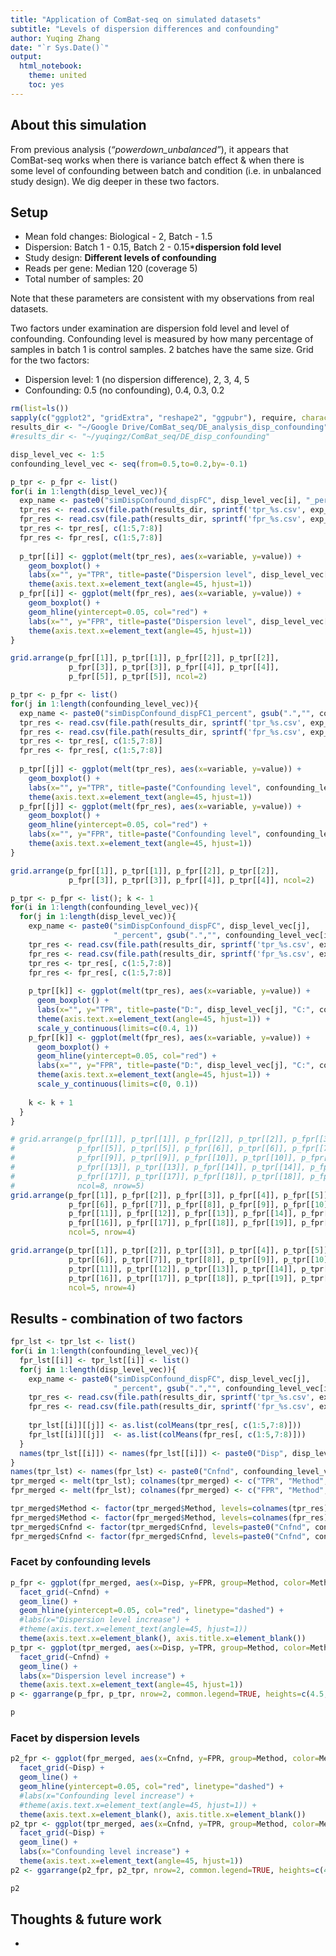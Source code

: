 ```yaml
---
title: "Application of ComBat-seq on simulated datasets"
subtitle: "Levels of dispersion differences and confounding"
author: Yuqing Zhang
date: "`r Sys.Date()`"
output:
  html_notebook:
    theme: united
    toc: yes
---
```


## About this simulation

From previous analysis (*"powerdown_unbalanced"*), it appears that ComBat-seq works when there is variance batch effect & when there is some level of confounding between batch and condition (i.e. in unbalanced study design). We dig deeper in these two factors.

## Setup

* Mean fold changes: Biological - 2, Batch - 1.5 
* Dispersion: Batch 1 - 0.15, Batch 2 - 0.15***dispersion fold level**
* Study design: **Different levels of confounding**
* Reads per gene: Median 120 (coverage 5)
* Total number of samples: 20

Note that these parameters are consistent with my observations from real datasets. 

Two factors under examination are dispersion fold level and level of confounding. Confounding level is measured by how many percentage of samples in batch 1 is control samples. 2 batches have the same size. Grid for the two factors:

* Dispersion level: 1 (no dispersion difference), 2, 3, 4, 5
* Confounding: 0.5 (no confounding), 0.4, 0.3, 0.2

```r
rm(list=ls())
sapply(c("ggplot2", "gridExtra", "reshape2", "ggpubr"), require, character.only=TRUE)
results_dir <- "~/Google Drive/ComBat_seq/DE_analysis_disp_confounding"
#results_dir <- "~/yuqingz/ComBat_seq/DE_disp_confounding"

disp_level_vec <- 1:5
confounding_level_vec <- seq(from=0.5,to=0.2,by=-0.1)
```

<!--
<img src="/Users/yuqingz/Dropbox/Work/ComBat_Seq/study_design_4.png" width="425">
-->

<!--
## Dispersion differences only 

When there is no confounding effect (i.e. balanced design):
-->

```r
p_tpr <- p_fpr <- list()
for(i in 1:length(disp_level_vec)){
  exp_name <- paste0("simDispConfound_dispFC", disp_level_vec[i], "_percent05")
  tpr_res <- read.csv(file.path(results_dir, sprintf('tpr_%s.csv', exp_name)))
  fpr_res <- read.csv(file.path(results_dir, sprintf('fpr_%s.csv', exp_name)))
  tpr_res <- tpr_res[, c(1:5,7:8)]
  fpr_res <- fpr_res[, c(1:5,7:8)]
  
  p_tpr[[i]] <- ggplot(melt(tpr_res), aes(x=variable, y=value)) +
    geom_boxplot() +
    labs(x="", y="TPR", title=paste("Dispersion level", disp_level_vec[i])) +
    theme(axis.text.x=element_text(angle=45, hjust=1))
  p_fpr[[i]] <- ggplot(melt(fpr_res), aes(x=variable, y=value)) +
    geom_boxplot() +
    geom_hline(yintercept=0.05, col="red") +
    labs(x="", y="FPR", title=paste("Dispersion level", disp_level_vec[i])) +
    theme(axis.text.x=element_text(angle=45, hjust=1))
}

grid.arrange(p_fpr[[1]], p_tpr[[1]], p_fpr[[2]], p_tpr[[2]], 
             p_fpr[[3]], p_tpr[[3]], p_fpr[[4]], p_tpr[[4]],
             p_fpr[[5]], p_tpr[[5]], ncol=2)
```

<!--
## Confounding only

When there is no dispersion difference between simulated data:
-->

```r
p_tpr <- p_fpr <- list()
for(j in 1:length(confounding_level_vec)){
  exp_name <- paste0("simDispConfound_dispFC1_percent", gsub(".","", confounding_level_vec[j], fixed=T))
  tpr_res <- read.csv(file.path(results_dir, sprintf('tpr_%s.csv', exp_name)))
  fpr_res <- read.csv(file.path(results_dir, sprintf('fpr_%s.csv', exp_name)))
  tpr_res <- tpr_res[, c(1:5,7:8)]
  fpr_res <- fpr_res[, c(1:5,7:8)]
  
  p_tpr[[j]] <- ggplot(melt(tpr_res), aes(x=variable, y=value)) +
    geom_boxplot() +
    labs(x="", y="TPR", title=paste("Confounding level", confounding_level_vec[j])) +
    theme(axis.text.x=element_text(angle=45, hjust=1))
  p_fpr[[j]] <- ggplot(melt(fpr_res), aes(x=variable, y=value)) +
    geom_boxplot() +
    geom_hline(yintercept=0.05, col="red") +
    labs(x="", y="FPR", title=paste("Confounding level", confounding_level_vec[j])) +
    theme(axis.text.x=element_text(angle=45, hjust=1))
}

grid.arrange(p_fpr[[1]], p_tpr[[1]], p_fpr[[2]], p_tpr[[2]], 
             p_fpr[[3]], p_tpr[[3]], p_fpr[[4]], p_tpr[[4]], ncol=2)
```

<!--
## Combination of two factors 

### FPR
-->

```r
p_tpr <- p_fpr <- list(); k <- 1
for(i in 1:length(confounding_level_vec)){
  for(j in 1:length(disp_level_vec)){
    exp_name <- paste0("simDispConfound_dispFC", disp_level_vec[j],
                       "_percent", gsub(".","", confounding_level_vec[i], fixed=T))
    tpr_res <- read.csv(file.path(results_dir, sprintf('tpr_%s.csv', exp_name)))
    fpr_res <- read.csv(file.path(results_dir, sprintf('fpr_%s.csv', exp_name)))
    tpr_res <- tpr_res[, c(1:5,7:8)]
    fpr_res <- fpr_res[, c(1:5,7:8)]
    
    p_tpr[[k]] <- ggplot(melt(tpr_res), aes(x=variable, y=value)) +
      geom_boxplot() +
      labs(x="", y="TPR", title=paste("D:", disp_level_vec[j], "C:", confounding_level_vec[i])) +
      theme(axis.text.x=element_text(angle=45, hjust=1)) +
      scale_y_continuous(limits=c(0.4, 1))
    p_fpr[[k]] <- ggplot(melt(fpr_res), aes(x=variable, y=value)) +
      geom_boxplot() +
      geom_hline(yintercept=0.05, col="red") +
      labs(x="", y="FPR", title=paste("D:", disp_level_vec[j], "C:", confounding_level_vec[i])) +
      theme(axis.text.x=element_text(angle=45, hjust=1)) +
      scale_y_continuous(limits=c(0, 0.1))
    
    k <- k + 1
  }
}

# grid.arrange(p_fpr[[1]], p_tpr[[1]], p_fpr[[2]], p_tpr[[2]], p_fpr[[3]], p_tpr[[3]], p_fpr[[4]], p_tpr[[4]], 
#              p_fpr[[5]], p_tpr[[5]], p_fpr[[6]], p_tpr[[6]], p_fpr[[7]], p_tpr[[7]], p_fpr[[8]], p_tpr[[8]], 
#              p_fpr[[9]], p_tpr[[9]], p_fpr[[10]], p_tpr[[10]], p_fpr[[11]], p_tpr[[11]], p_fpr[[12]], p_tpr[[12]], 
#              p_fpr[[13]], p_tpr[[13]], p_fpr[[14]], p_tpr[[14]], p_fpr[[15]], p_tpr[[15]], p_fpr[[16]], p_tpr[[16]], 
#              p_fpr[[17]], p_tpr[[17]], p_fpr[[18]], p_tpr[[18]], p_fpr[[19]], p_tpr[[19]], p_fpr[[20]], p_tpr[[20]], 
#              ncol=8, nrow=5)
grid.arrange(p_fpr[[1]], p_fpr[[2]], p_fpr[[3]], p_fpr[[4]], p_fpr[[5]], 
             p_fpr[[6]], p_fpr[[7]], p_fpr[[8]], p_fpr[[9]], p_fpr[[10]], 
             p_fpr[[11]], p_fpr[[12]], p_fpr[[13]], p_fpr[[14]], p_fpr[[15]], 
             p_fpr[[16]], p_fpr[[17]], p_fpr[[18]], p_fpr[[19]], p_fpr[[20]],
             ncol=5, nrow=4)
```

<!--
### TPR
-->

```r
grid.arrange(p_tpr[[1]], p_tpr[[2]], p_tpr[[3]], p_tpr[[4]], p_tpr[[5]], 
             p_tpr[[6]], p_tpr[[7]], p_tpr[[8]], p_tpr[[9]], p_tpr[[10]], 
             p_tpr[[11]], p_tpr[[12]], p_tpr[[13]], p_tpr[[14]], p_tpr[[15]], 
             p_tpr[[16]], p_tpr[[17]], p_tpr[[18]], p_tpr[[19]], p_tpr[[20]],
             ncol=5, nrow=4)
```



## Results - combination of two factors 

```r
fpr_lst <- tpr_lst <- list()
for(i in 1:length(confounding_level_vec)){
  fpr_lst[[i]] <- tpr_lst[[i]] <- list()
  for(j in 1:length(disp_level_vec)){
    exp_name <- paste0("simDispConfound_dispFC", disp_level_vec[j],
                       "_percent", gsub(".","", confounding_level_vec[i], fixed=T))
    tpr_res <- read.csv(file.path(results_dir, sprintf('tpr_%s.csv', exp_name)))
    fpr_res <- read.csv(file.path(results_dir, sprintf('fpr_%s.csv', exp_name)))
    
    tpr_lst[[i]][[j]] <- as.list(colMeans(tpr_res[, c(1:5,7:8)]))
    fpr_lst[[i]][[j]]  <- as.list(colMeans(fpr_res[, c(1:5,7:8)]))
  }
  names(tpr_lst[[i]]) <- names(fpr_lst[[i]]) <- paste0("Disp", disp_level_vec)
}
names(tpr_lst) <- names(fpr_lst) <- paste0("Cnfnd", confounding_level_vec)
tpr_merged <- melt(tpr_lst); colnames(tpr_merged) <- c("TPR", "Method", "Disp", "Cnfnd")
fpr_merged <- melt(fpr_lst); colnames(fpr_merged) <- c("FPR", "Method", "Disp", "Cnfnd")

tpr_merged$Method <- factor(tpr_merged$Method, levels=colnames(tpr_res)[c(1:5,7:8)])
fpr_merged$Method <- factor(fpr_merged$Method, levels=colnames(fpr_res)[c(1:5,7:8)])
tpr_merged$Cnfnd <- factor(tpr_merged$Cnfnd, levels=paste0("Cnfnd", confounding_level_vec))
fpr_merged$Cnfnd <- factor(fpr_merged$Cnfnd, levels=paste0("Cnfnd", confounding_level_vec))
```

### Facet by confounding levels

```r
p_fpr <- ggplot(fpr_merged, aes(x=Disp, y=FPR, group=Method, color=Method)) +
  facet_grid(~Cnfnd) +
  geom_line() +
  geom_hline(yintercept=0.05, col="red", linetype="dashed") +
  #labs(x="Dispersion level increase") +
  #theme(axis.text.x=element_text(angle=45, hjust=1)) 
  theme(axis.text.x=element_blank(), axis.title.x=element_blank())
p_tpr <- ggplot(tpr_merged, aes(x=Disp, y=TPR, group=Method, color=Method)) +
  facet_grid(~Cnfnd) +
  geom_line() +
  labs(x="Dispersion level increase") +
  theme(axis.text.x=element_text(angle=45, hjust=1))
p <- ggarrange(p_fpr, p_tpr, nrow=2, common.legend=TRUE, heights=c(4.5,5.5), legend="bottom")
```

```r
p
```

### Facet by dispersion levels

```r
p2_fpr <- ggplot(fpr_merged, aes(x=Cnfnd, y=FPR, group=Method, color=Method)) +
  facet_grid(~Disp) +
  geom_line() +
  geom_hline(yintercept=0.05, col="red", linetype="dashed") +
  #labs(x="Confounding level increase") +
  #theme(axis.text.x=element_text(angle=45, hjust=1)) +
  theme(axis.text.x=element_blank(), axis.title.x=element_blank()) 
p2_tpr <- ggplot(tpr_merged, aes(x=Cnfnd, y=TPR, group=Method, color=Method)) +
  facet_grid(~Disp) +
  geom_line() +
  labs(x="Confounding level increase") +
  theme(axis.text.x=element_text(angle=45, hjust=1))
p2 <- ggarrange(p2_fpr, p2_tpr, nrow=2, common.legend=TRUE, heights=c(4.5,5.5), legend="bottom")
```

```r
p2
```

## Thoughts & future work

* 
